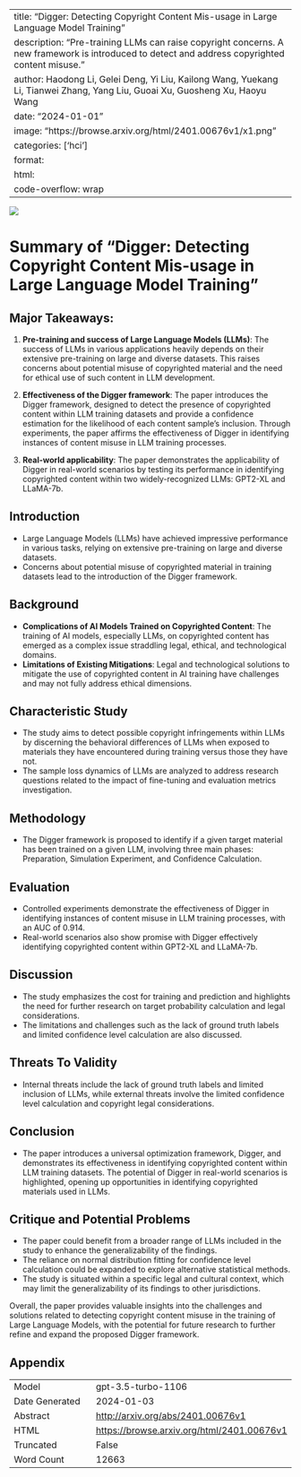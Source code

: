 
---
title: "Digger: Detecting Copyright Content Mis-usage in Large Language Model Training"
description: "Pre-training LLMs can raise copyright concerns. A new framework is introduced to detect and address copyrighted content misuse."
author: Haodong Li, Gelei Deng, Yi Liu, Kailong Wang, Yuekang Li, Tianwei Zhang, Yang Liu, Guoai Xu, Guosheng Xu, Haoyu Wang
date: "2024-01-01"
image: "https://browse.arxiv.org/html/2401.00676v1/x1.png"
categories: ['hci']
format:
  html:
    code-overflow: wrap
---

![](https://browse.arxiv.org/html/2401.00676v1/x1.png)

# Summary of "Digger: Detecting Copyright Content Mis-usage in Large Language Model Training"

## Major Takeaways:
1. **Pre-training and success of Large Language Models (LLMs)**: The success of LLMs in various applications heavily depends on their extensive pre-training on large and diverse datasets. This raises concerns about potential misuse of copyrighted material and the need for ethical use of such content in LLM development.

2. **Effectiveness of the Digger framework**: The paper introduces the Digger framework, designed to detect the presence of copyrighted content within LLM training datasets and provide a confidence estimation for the likelihood of each content sample’s inclusion. Through experiments, the paper affirms the effectiveness of Digger in identifying instances of content misuse in LLM training processes.

3. **Real-world applicability**: The paper demonstrates the applicability of Digger in real-world scenarios by testing its performance in identifying copyrighted content within two widely-recognized LLMs: GPT2-XL and LLaMA-7b.

## Introduction
- Large Language Models (LLMs) have achieved impressive performance in various tasks, relying on extensive pre-training on large and diverse datasets.
- Concerns about potential misuse of copyrighted material in training datasets lead to the introduction of the Digger framework.

## Background
- **Complications of AI Models Trained on Copyrighted Content**: The training of AI models, especially LLMs, on copyrighted content has emerged as a complex issue straddling legal, ethical, and technological domains.
- **Limitations of Existing Mitigations**: Legal and technological solutions to mitigate the use of copyrighted content in AI training have challenges and may not fully address ethical dimensions.

## Characteristic Study
- The study aims to detect possible copyright infringements within LLMs by discerning the behavioral differences of LLMs when exposed to materials they have encountered during training versus those they have not.
- The sample loss dynamics of LLMs are analyzed to address research questions related to the impact of fine-tuning and evaluation metrics investigation.

## Methodology
- The Digger framework is proposed to identify if a given target material has been trained on a given LLM, involving three main phases: Preparation, Simulation Experiment, and Confidence Calculation.

## Evaluation
- Controlled experiments demonstrate the effectiveness of Digger in identifying instances of content misuse in LLM training processes, with an AUC of 0.914.
- Real-world scenarios also show promise with Digger effectively identifying copyrighted content within GPT2-XL and LLaMA-7b.

## Discussion
- The study emphasizes the cost for training and prediction and highlights the need for further research on target probability calculation and legal considerations.
- The limitations and challenges such as the lack of ground truth labels and limited confidence level calculation are also discussed.

## Threats To Validity
- Internal threats include the lack of ground truth labels and limited inclusion of LLMs, while external threats involve the limited confidence level calculation and copyright legal considerations.

## Conclusion
- The paper introduces a universal optimization framework, Digger, and demonstrates its effectiveness in identifying copyrighted content within LLM training datasets. The potential of Digger in real-world scenarios is highlighted, opening up opportunities in identifying copyrighted materials used in LLMs.

## Critique and Potential Problems
- The paper could benefit from a broader range of LLMs included in the study to enhance the generalizability of the findings.
- The reliance on normal distribution fitting for confidence level calculation could be expanded to explore alternative statistical methods.
- The study is situated within a specific legal and cultural context, which may limit the generalizability of its findings to other jurisdictions.

Overall, the paper provides valuable insights into the challenges and solutions related to detecting copyright content misuse in the training of Large Language Models, with the potential for future research to further refine and expand the proposed Digger framework.

## Appendix

|          |          |
|----------|----------|
| Model     | gpt-3.5-turbo-1106       |
| Date Generated     | 2024-01-03       |
| Abstract | [http://arxiv.org/abs/2401.00676v1](http://arxiv.org/abs/2401.00676v1)        |
| HTML     | [https://browse.arxiv.org/html/2401.00676v1](https://browse.arxiv.org/html/2401.00676v1)       |
| Truncated       | False       |
| Word Count       | 12663       |